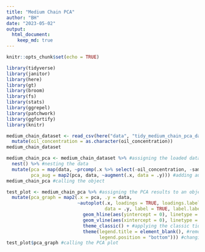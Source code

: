 ```yaml
---
title: "Medium Chain PCA"
author: "BH"
date: "2023-05-02"
output: 
  html_document:
    keep_md: true
---
```


```r
knitr::opts_chunk$set(echo = TRUE)
```



```r

library(tidyverse)
library(janitor)
library(here)
library(gt)
library(broom) 
library(fs)
library(stats)
library(ggrepel)
library(patchwork)
library(ggfortify)
library(knitr)

```



```r

medium_chain_dataset <- read_csv(here("data", "tidy_medium_chain_pca_data.csv")) %>%
  mutate(oil_concentration = as.character(oil_concentration))
medium_chain_dataset

```



```r

medium_chain_pca <- medium_chain_dataset %>% #assigning the loaded dataset to an object
  nest() %>% #nesting the data
  mutate(pca = map(data, ~prcomp(.x %>% select(-oil_concentration, -sample_id), center = TRUE, scale = TRUE)), #performing a PCA while distinguishing results based on the sites and sample IDs
         pca_aug = map2(pca, data, ~augment(.x, data = .y))) #adding augmented data from the PCA to the dataset 
medium_chain_pca #calling the object

```



```r

test_plot <- medium_chain_pca %>% #assigning the PCA results to an object
  mutate(pca_graph = map2(.x = pca, .y = data, 
                          ~autoplot(.x, loadings = TRUE, loadings.label = TRUE, loadings.label.repel = TRUE, loadings.colour = "black", loadings.label.colour = "black",
                                    data = .y, label = TRUE, label.label = "sample_id", label.repel = TRUE, colour = "oil_concentration", face = "bold") + #plotting the results of the PCA
                            geom_hline(aes(yintercept = 0), linetype = "dashed", alpha = 0.5) + #adding a dashed horizontal line on y=0
                            geom_vline(aes(xintercept = 0), linetype = "dashed", alpha = 0.5) + #adding a dashed vertical line on x=0
                            theme_classic() + #applying the classic tidyverse theme to the plot
                            theme(legend.title = element_blank(), #removing the legend title
                                  legend.position = "bottom"))) #changing the position of the legend
test_plot$pca_graph #calling the PCA plot

```

